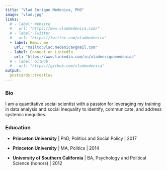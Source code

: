 ```yaml
---
title: "Vlad Enrique Medenica, PhD"
image: "vlad.jpg"
links:
  # - label: Website
  #   url: "https://www.vladmedenica.com/"
  # - label: Twitter
  #   url: "https://twitter.com/vladmedenica"
  - label: Email me
    url: "mailto:vlad.medenica@gmail.com"
  - label: Connect on LinkedIn
    url: "https://www.linkedin.com/in/vladenriquemedenica"
  # - label: GitHub
  #   url: "https://github.com/vladmedenica"
output:
  postcards::trestles
---
```


### Bio
I am a quantitative social scientist with a passion for leveraging my training in data analysis and social inequality to identify, communicate, and address systemic inequities. 

### Education

- **Princeton University** | PhD, Politics and Social Policy | 2017

- **Princeton University** | MA, Politics | 2014

- **University of Southern California** | BA, Psychology and Political Science (honors) | 2012


